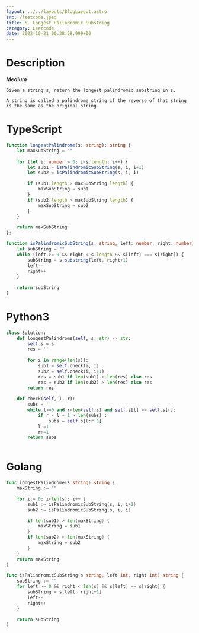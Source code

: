 ```yaml
---
layout: ../../layouts/BlogLayout.astro 
src: /leetcode.jpeg
title: 5. Longest Palindromic Substring
category: Leetcode 
date: 2022-10-21 00:38:58.999+00 
---
```



# Description
***Medium***
```
Given a string s, return the longest palindromic substring in s.

A string is called a palindrome string if the reverse of that string is the same as the original string.
```

# TypeScript
```typescript
function longestPalindrome(s: string): string {
    let maxSubString = ""
    
    for (let i: number = 0; i<s.length; i++) {
        let sub1 = isPalindromicSubString(s, i, i+1)
        let sub2 = isPalindromicSubString(s, i, i)

        if (sub1.length > maxSubString.length) {
            maxSubString = sub1
        }
        if (sub2.length > maxSubString.length) {
            maxSubString = sub2
        }
    }

    return maxSubString
};

function isPalindromicSubString(s: string, left: number, right: number): string {
    let subString = ""
    while (left >= 0 && right < s.length && s[left] === s[right]) {
        subString = s.substring(left, right+1)
        left--
        right++
    }
    
    return subString
}
```

# Python3
```python
class Solution:
    def longestPalindrome(self, s: str) -> str:
        self.s = s
        res = ''
        
        for i in range(len(s)):
            sub1 = self.check(i, i)
            sub2 = self.check(i, i+1)
            res = sub1 if len(sub1) > len(res) else res 
            res = sub2 if len(sub2) > len(res) else res 
        return res
        
    def check(self, l, r):
        subs = ''
        while l>=0 and r<len(self.s) and self.s[l] == self.s[r]:
            if r - l + 1 > len(subs) :
                subs = self.s[l:r+1]
            l-=1
            r+=1
        return subs
        
```

# Golang
```go
func longestPalindrome(s string) string {
    maxString := ""

    for i:= 0; i<len(s); i++ {
        sub1 := isPalindromicSubString(s, i, i+1)
        sub2 := isPalindromicSubString(s, i, i)

        if len(sub1) > len(maxString) {
            maxString = sub1
        }
        if len(sub2) > len(maxString) {
            maxString = sub2
        }
    }
    return maxString
}

func isPalindromicSubString(s string, left int, right int) string {
    subString := ""
    for left >= 0 && right < len(s) && s[left] == s[right] {
        subString = s[left: right+1]
        left--
        right++
    }

    return subString
}
```
